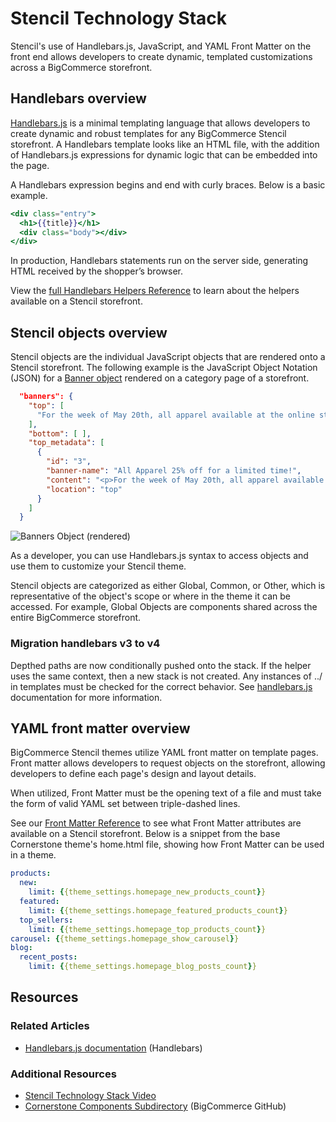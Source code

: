# Stencil Technology Stack



Stencil's use of Handlebars.js, JavaScript, and YAML Front Matter on the front end allows developers to create dynamic, templated customizations across a BigCommerce storefront.

## Handlebars overview

[Handlebars.js](https://handlebarsjs.com/) is a minimal templating language that allows developers to create dynamic and robust templates for any BigCommerce Stencil storefront. A Handlebars template looks like an HTML file, with the addition of Handlebars.js expressions for dynamic logic that can be embedded into the page.

A Handlebars expression begins and end with curly braces. Below is a basic example.

```handlebars filename="Using handlebars to access the {{title}} variable" showLineNumbers copy
<div class="entry">
  <h1>{{title}}</h1>
  <div class="body"></div>
</div>
```

In production, Handlebars statements run on the server side, generating HTML received by the shopper’s browser.

View the [full Handlebars Helpers Reference](/docs/storefront/stencil/themes/context/handlebars-reference) to learn about the helpers available on a Stencil storefront.

## Stencil objects overview

Stencil objects are the individual JavaScript objects that are rendered onto a Stencil storefront. The following example is the JavaScript Object Notation (JSON) for a [Banner object](/docs/storefront/stencil/themes/context/object-reference/config#global-objects_banner) rendered on a category page of a storefront.

```json filename="Example banners object JSON for a banner object, accessible through Handlebars.js " showLineNumbers copy
  "banners": {
    "top": [
      "For the week of May 20th, all apparel available at the online store will be 25% off the standard store price."
    ],
    "bottom": [ ],
    "top_metadata": [
      {
        "id": "3",
        "banner-name": "All Apparel 25% off for a limited time!",
        "content": "<p>For the week of May 20th, all apparel available at the online store will be 25% off the standard store price.</p>",
        "location": "top"
      }
    ]
  }
```

![Banners Object (rendered)](https://storage.googleapis.com/bigcommerce-production-dev-center/images/banners-object-rendered.png "Banners Object (rendered)")

As a developer, you can use Handlebars.js syntax to access objects and use them to customize your Stencil theme.

Stencil objects are categorized as either Global, Common, or Other, which is representative of the object's scope or where in the theme it can be accessed. For example, Global Objects are components shared across the entire BigCommerce storefront.

### Migration handlebars v3 to v4
Depthed paths are now conditionally pushed onto the stack. If the helper uses the same context, then a new stack is not created. Any instances of ../ in templates must be checked for the correct behavior. See [handlebars.js](https://github.com/handlebars-lang/handlebars.js/issues/1028) documentation for more information.


## YAML front matter overview

BigCommerce Stencil themes utilize YAML front matter on template pages. Front matter allows developers to request objects on the storefront, allowing developers to define each page's design and layout details.


When utilized, Front Matter must be the opening text of a file and must take the form of valid YAML set between triple-dashed lines.

See our [Front Matter Reference](/docs/storefront/stencil/themes/context/frontmatter-reference) to see what Front Matter attributes are available on a Stencil storefront. Below is a snippet from the base Cornerstone theme's <span class="fn">home.html</span> file, showing how Front Matter can be used in a theme.


```yml filename="YAML Front Matter home.html, Cornerstone theme" showLineNumbers copy
products:
  new:
    limit: {{theme_settings.homepage_new_products_count}}
  featured:
    limit: {{theme_settings.homepage_featured_products_count}}
  top_sellers:
    limit: {{theme_settings.homepage_top_products_count}}
carousel: {{theme_settings.homepage_show_carousel}}
blog:
  recent_posts:
    limit: {{theme_settings.homepage_blog_posts_count}}
```

## Resources

### Related Articles

* [Handlebars.js documentation](https://handlebarsjs.com/) (Handlebars)

### Additional Resources

* [Stencil Technology Stack Video](https://bigcommerce.wistia.com/medias/9g0qjdhs8t)
* [Cornerstone Components Subdirectory](https://github.com/bigcommerce/cornerstone) (BigCommerce GitHub)

